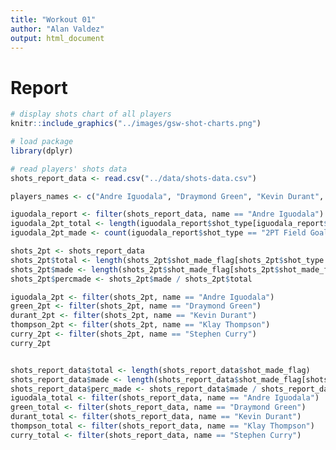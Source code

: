 ```yaml
---
title: "Workout 01"
author: "Alan Valdez"
output: html_document
---
```


# Report

```r
# display shots chart of all players
knitr::include_graphics("../images/gsw-shot-charts.png")
```

```r
# load package
library(dplyr)

# read players' shots data
shots_report_data <- read.csv("../data/shots-data.csv")

players_names <- c("Andre Iguodala", "Draymond Green", "Kevin Durant", "Klay Thompson", "Stephen Curry")

iguodala_report <- filter(shots_report_data, name == "Andre Iguodala")
iguodala_2pt_total <- length(iguodala_report$shot_type[iguodala_report$shot_type == "2PT Field Goal"])
iguodala_2pt_made <- count(iguodala_report$shot_type == "2PT Field Goal" & iguodala_report$shot_made_flag == "shot_yes")
```

```r
shots_2pt <- shots_report_data
shots_2pt$total <- length(shots_2pt$shot_made_flag[shots_2pt$shot_type == "2PT Field Goal"])
shots_2pt$made <- length(shots_2pt$shot_made_flag[shots_2pt$shot_made_flag == "shot_yes" & shots_2pt$shot_type == "2PT Field Goal"])
shots_2pt$percmade <- shots_2pt$made / shots_2pt$total

iguodala_2pt <- filter(shots_2pt, name == "Andre Iguodala")
green_2pt <- filter(shots_2pt, name == "Draymond Green")
durant_2pt <- filter(shots_2pt, name == "Kevin Durant")
thompson_2pt <- filter(shots_2pt, name == "Klay Thompson")
curry_2pt <- filter(shots_2pt, name == "Stephen Curry")
curry_2pt


shots_report_data$total <- length(shots_report_data$shot_made_flag)
shots_report_data$made <- length(shots_report_data$shot_made_flag[shots_report_data$shot_made_flag == "shot_yes"])
shots_report_data$perc_made <- shots_report_data$made / shots_report_data$total
iguodala_total <- filter(shots_report_data, name == "Andre Iguodala")
green_total <- filter(shots_report_data, name == "Draymond Green")
durant_total <- filter(shots_report_data, name == "Kevin Durant")
thompson_total <- filter(shots_report_data, name == "Klay Thompson")
curry_total <- filter(shots_report_data, name == "Stephen Curry")
```

